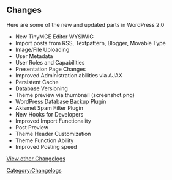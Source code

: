 == Changes ==

Here are some of the new and updated parts in WordPress 2.0

* New TinyMCE Editor WYSIWIG
* Import posts from RSS, Textpattern, Blogger, Movable Type
* Image/File Uploading
* User Metadata
* User Roles and Capabilities
* Presentation Page Changes
* Improved Administration abilities via AJAX
* Persistent Cache
* Database Versioning
* Theme preview via thumbnail (screenshot.png)
* WordPress Database Backup Plugin
* Akismet Spam Filter Plugin
* New Hooks for Developers
* Improved Import Functionality
* Post Preview
* Theme Header Customization
* Theme Function Ability 
* Improved Posting speed

[[WordPress Versions|View other Changelogs]]

[[Category:Changelogs]]